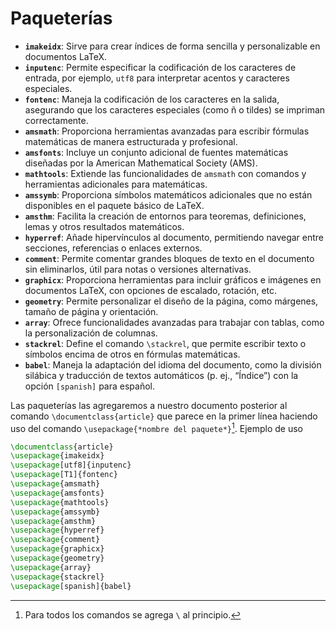 # Paqueterías

- **`imakeidx`**: Sirve para crear índices de forma sencilla y personalizable en documentos LaTeX.
- **`inputenc`**: Permite especificar la codificación de los caracteres de entrada, por ejemplo, `utf8` para interpretar acentos y caracteres especiales.
- **`fontenc`**: Maneja la codificación de los caracteres en la salida, asegurando que los caracteres especiales (como ñ o tildes) se impriman correctamente.
- **`amsmath`**: Proporciona herramientas avanzadas para escribir fórmulas matemáticas de manera estructurada y profesional.
- **`amsfonts`**: Incluye un conjunto adicional de fuentes matemáticas diseñadas por la American Mathematical Society (AMS).
- **`mathtools`**: Extiende las funcionalidades de `amsmath` con comandos y herramientas adicionales para matemáticas.
- **`amssymb`**: Proporciona símbolos matemáticos adicionales que no están disponibles en el paquete básico de LaTeX.
- **`amsthm`**: Facilita la creación de entornos para teoremas, definiciones, lemas y otros resultados matemáticos.
- **`hyperref`**: Añade hipervínculos al documento, permitiendo navegar entre secciones, referencias o enlaces externos.
- **`comment`**: Permite comentar grandes bloques de texto en el documento sin eliminarlos, útil para notas o versiones alternativas.
- **`graphicx`**: Proporciona herramientas para incluir gráficos e imágenes en documentos LaTeX, con opciones de escalado, rotación, etc.
- **`geometry`**: Permite personalizar el diseño de la página, como márgenes, tamaño de página y orientación.
- **`array`**: Ofrece funcionalidades avanzadas para trabajar con tablas, como la personalización de columnas.
- **`stackrel`**: Define el comando `\stackrel`, que permite escribir texto o símbolos encima de otros en fórmulas matemáticas.
- **`babel`**: Maneja la adaptación del idioma del documento, como la división silábica y traducción de textos automáticos (p. ej., "Índice") con la opción `[spanish]` para español.


Las paqueterías las agregaremos a nuestro documento posterior al comando `\documentclass{article}` que parece en la primer línea haciendo uso del comando `\usepackage{*nombre del paquete*}`[^1]. Ejemplo de uso

[^1]: Para todos los comandos se agrega `\` al principio.

```latex
\documentclass{article}
\usepackage{imakeidx}
\usepackage[utf8]{inputenc}
\usepackage[T1]{fontenc}
\usepackage{amsmath}
\usepackage{amsfonts}
\usepackage{mathtools}
\usepackage{amssymb}
\usepackage{amsthm}
\usepackage{hyperref}
\usepackage{comment}
\usepackage{graphicx}
\usepackage{geometry}
\usepackage{array}
\usepackage{stackrel}
\usepackage[spanish]{babel}
```